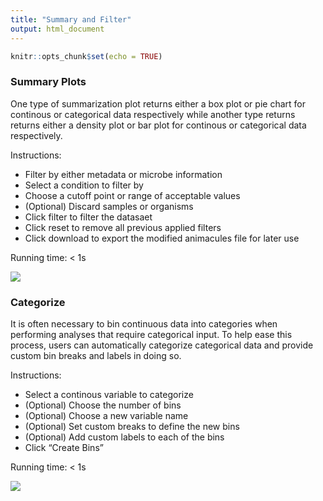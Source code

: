```yaml
---
title: "Summary and Filter"
output: html_document
---
```


```r
knitr::opts_chunk$set(echo = TRUE)
```

### Summary Plots

One type of summarization plot returns either a box plot or pie chart for continous or categorical data respectively while another type returns returns either a density plot or bar plot for continous or categorical data respectively.

Instructions:

* Filter by either metadata or microbe information
* Select a condition to filter by
* Choose a cutoff point or range of acceptable values
* (Optional) Discard samples or organisms
* Click filter to filter the datasaet
* Click reset to remove all previous applied filters
* Click download to export the modified animacules file for later use

Running time: < 1s

![](https://github.com/wejlab/materials/blob/master/animalcules/fig_042.png?raw=true)

### Categorize

It is often necessary to bin continuous data into categories when performing analyses that require categorical input. To help ease this process, users can automatically categorize categorical data and provide custom bin breaks and labels in doing so.

Instructions:

* Select a continous variable to categorize
* (Optional) Choose the number of bins
* (Optional) Choose a new variable name
* (Optional) Set custom breaks to define the new bins
* (Optional) Add custom labels to each of the bins
* Click "Create Bins"

Running time: < 1s

![](https://github.com/wejlab/materials/blob/master/animalcules/fig_043.png?raw=true)
